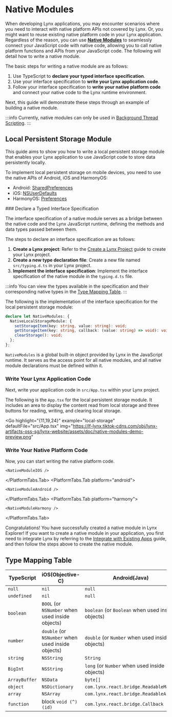 

# Native Modules

When developing Lynx applications, you may encounter scenarios where you need to interact with native platform APIs not covered by Lynx. Or, you might want to reuse existing native platform code in your Lynx application. Regardless of the reason, you can use [**Native Modules**](/guide/spec.html#nativemodules) to seamlessly connect your JavaScript code with native code, allowing you to call native platform functions and APIs from your JavaScript code. The following will detail how to write a native module.

The basic steps for writing a native module are as follows:

1. Use TypeScript to **declare your typed interface specification**.
2. Use your interface specification to **write your Lynx application code**.
3. Follow your interface specification to **write your native platform code** and connect your native code to the Lynx runtime environment.

Next, this guide will demonstrate these steps through an example of building a native module.

:::info
Currently, native modules can only be used in [Background Thread Scripting](/guide/spec.html#background-thread-scripting).
:::

## Local Persistent Storage Module

This guide aims to show you how to write a local persistent storage module that enables your Lynx application to use JavaScript code to store data persistently locally.

To implement local persistent storage on mobile devices, you need to use the native APIs of Android, iOS and HarmonyOS:

- Android: [SharedPreferences](https://developer.android.com/reference/android/content/SharedPreferences)
- iOS: [NSUserDefaults](https://developer.apple.com/documentation/foundation/nsuserdefaults)
- HarmonyOS: [Preferences](https://developer.huawei.com/consumer/en/doc/harmonyos-references/_preferences)

<Steps>
### Declare a Typed Interface Specification

The interface specification of a native module serves as a bridge between the native code and the Lynx JavaScript runtime, defining the methods and data types passed between them.

The steps to declare an interface specification are as follows:

1. **Create a Lynx project**: Refer to the [Create a Lynx Project](/guide/start/quick-start#Installation) guide to create your Lynx project.
2. **Create a new type declaration file**: Create a new file named `src/typing.d.ts` in your Lynx project.
3. **Implement the interface specification**: Implement the interface specification of the native module in the `typing.d.ts` file.

:::info
You can view the types available in the specification and their corresponding native types in the [Type Mapping Table](#type-mapping-table).
:::

The following is the implementation of the interface specification for the local persistent storage module:

```typescript title="typing.d.ts"
declare let NativeModules: {
  NativeLocalStorageModule: {
    setStorageItem(key: string, value: string): void;
    getStorageItem(key: string, callback: (value: string) => void): void;
    clearStorage(): void;
  };
};
```

`NativeModules` is a global built-in object provided by Lynx in the JavaScript runtime. It serves as the access point for all native modules, and all native module declarations must be defined within it.

### Write Your Lynx Application Code

Next, write your application code in `src/App.tsx` within your Lynx project.

The following is the `App.tsx` for the local persistent storage module. It includes an area to display the content read from local storage and three buttons for reading, writing, and clearing local storage.

<Go
  highlight="{11,19,24}"
  example="local-storage"
  defaultFile="src/App.tsx"
  img="https://lf-lynx.tiktok-cdns.com/obj/lynx-artifacts-oss-sg/lynx-website/assets/doc/native-modules-demo-preview.png"
></Go>

### Write Your Native Platform Code

Now, you can start writing the native platform code.

<PlatformTabs hashKey="platform">
  <PlatformTabs.Tab platform="ios">

    <NativeModuleIOS />

  </PlatformTabs.Tab>
  <PlatformTabs.Tab platform="android">

    <NativeModuleAndroid />

  </PlatformTabs.Tab>
  <PlatformTabs.Tab platform="harmony">

    <NativeModuleHarmony />
    
  </PlatformTabs.Tab>
</PlatformTabs>

</Steps>

Congratulations! You have successfully created a native module in Lynx Explorer! If you want to create a native module in your application, you first need to integrate Lynx by referring to the [Integrate with Existing Apps](/guide/start/integrate-with-existing-apps) guide, and then follow the steps above to create the native module.

## Type Mapping Table

| TypeScript      | iOS(Objective-C)                                  | Android(Java)                                     | HarmonyOS(ets)                                     |
| --------------- | ------------------------------------------------- | ------------------------------------------------- | ------------------------------------------------- |
| `null`          | `nil`                                             | `null`                                            | `null`                                            |
| `undefined`     | `nil`                                             | `null`                                            | `undefined`                                            |
| `boolean`       | `BOOL` (or `NSNumber` when used inside objects)   | `boolean` (or `Boolean` when used inside objects) | `boolean` |
| `number`        | `double` (or `NSNumber` when used inside objects) | `double` (or `Number` when used inside objects)   | `number`   |
| `string`        | `NSString`                                        | `String`                                          | `string`                                          |
| `BigInt`        | `NSString`                                        | `long` (or `Number` when used inside objects)     | `BigInt`    |
| `ArrayBuffer`   | `NSData`                                          | `byte[]`                                          | `Buffer`                                          |
| `object`        | `NSDictionary`                                    | `com.lynx.react.bridge.ReadableMap`               | `object`               |
| `array`         | `NSArray`                                         | `com.lynx.react.bridge.ReadableArray`             | `array`             |
| `function`      | block `void (^)(id)`                              | `com.lynx.react.bridge.Callback`                  | `function`                  |
